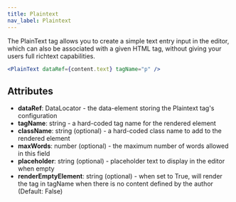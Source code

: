 ```yaml
---
title: Plaintext
nav_label: Plaintext
---
```


The PlainText tag allows you to create a simple text entry input in the editor, which can also be associated with a given HTML tag, without giving your users full richtext capabilities.

```jsx
<PlainText dataRef={content.text} tagName="p" />
```

## Attributes

* **dataRef**: DataLocator - the data-element storing the Plaintext tag's configuration
* **tagName**: string - a hard-coded tag name for the rendered element
* **className**: string (optional) - a hard-coded class name to add to the rendered element
* **maxWords**: number (optional) - the maximum number of words allowed in this field
* **placeholder**: string (optional) - placeholder text to display in the editor when empty
* **renderEmptyElement**: string (optional) - when set to True, will render the tag in tagName when there is no content defined by the author (Default: False)
